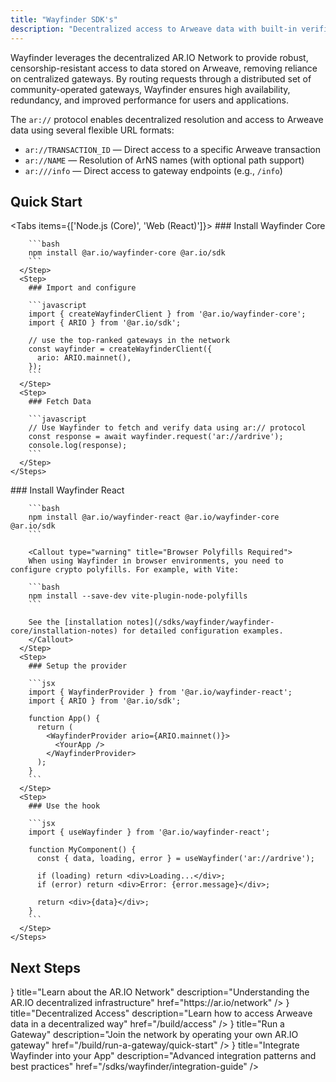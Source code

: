 ```yaml
---
title: "Wayfinder SDK's"
description: "Decentralized access to Arweave data with built-in verification and gateway routing"
---
```



Wayfinder leverages the decentralized AR.IO Network to provide robust, censorship-resistant access to data stored on Arweave, removing reliance on centralized gateways. By routing requests through a distributed set of community-operated gateways, Wayfinder ensures high availability, redundancy, and improved performance for users and applications.

The `ar://` protocol enables decentralized resolution and access to Arweave data using several flexible URL formats:

- `ar://TRANSACTION_ID` — Direct access to a specific Arweave transaction
- `ar://NAME` — Resolution of ArNS names (with optional path support)
- `ar:///info` — Direct access to gateway endpoints (e.g., `/info`)

## Quick Start

<Tabs items={['Node.js (Core)', 'Web (React)']}>
  <Tab value="Node.js (Core)">
    <Steps>
      <Step>
        ### Install Wayfinder Core

        ```bash
        npm install @ar.io/wayfinder-core @ar.io/sdk
        ```
      </Step>
      <Step>
        ### Import and configure

        ```javascript
        import { createWayfinderClient } from '@ar.io/wayfinder-core';
        import { ARIO } from '@ar.io/sdk';

        // use the top-ranked gateways in the network
        const wayfinder = createWayfinderClient({
          ario: ARIO.mainnet(),
        });
        ```
      </Step>
      <Step>
        ### Fetch Data

        ```javascript
        // Use Wayfinder to fetch and verify data using ar:// protocol
        const response = await wayfinder.request('ar://ardrive');
        console.log(response);
        ```
      </Step>
    </Steps>

  </Tab>
  
  <Tab value="Web (React)">
    <Steps>
      <Step>
        ### Install Wayfinder React

        ```bash
        npm install @ar.io/wayfinder-react @ar.io/wayfinder-core @ar.io/sdk
        ```

        <Callout type="warning" title="Browser Polyfills Required">
        When using Wayfinder in browser environments, you need to configure crypto polyfills. For example, with Vite:

        ```bash
        npm install --save-dev vite-plugin-node-polyfills
        ```

        See the [installation notes](/sdks/wayfinder/wayfinder-core/installation-notes) for detailed configuration examples.
        </Callout>
      </Step>
      <Step>
        ### Setup the provider

        ```jsx
        import { WayfinderProvider } from '@ar.io/wayfinder-react';
        import { ARIO } from '@ar.io/sdk';

        function App() {
          return (
            <WayfinderProvider ario={ARIO.mainnet()}>
              <YourApp />
            </WayfinderProvider>
          );
        }
        ```
      </Step>
      <Step>
        ### Use the hook

        ```jsx
        import { useWayfinder } from '@ar.io/wayfinder-react';

        function MyComponent() {
          const { data, loading, error } = useWayfinder('ar://ardrive');

          if (loading) return <div>Loading...</div>;
          if (error) return <div>Error: {error.message}</div>;

          return <div>{data}</div>;
        }
        ```
      </Step>
    </Steps>

  </Tab>
</Tabs>

## Next Steps

<Cards>
  <Card
    icon={<Network />}
    title="Learn about the AR.IO Network"
    description="Understanding the AR.IO decentralized infrastructure"
    href="https://ar.io/network"
  />
  <Card
    icon={<BookOpen />}
    title="Decentralized Access"
    description="Learn how to access Arweave data in a decentralized way"
    href="/build/access"
  />
  <Card
    icon={<Server />}
    title="Run a Gateway"
    description="Join the network by operating your own AR.IO gateway"
    href="/build/run-a-gateway/quick-start"
  />
  <Card
    icon={<Globe />}
    title="Integrate Wayfinder into your App"
    description="Advanced integration patterns and best practices"
    href="/sdks/wayfinder/integration-guide"
  />
</Cards>
